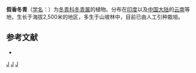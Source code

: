 {{Speciesbox 
| taxon = Ilex wattii
| authority = Loes.
}}

'''假香冬青'''（[[学名|学名]]：{{lang|la|''Ilex wattii''}}）为[[冬青科|冬青科]][[冬青属|冬青属]]的植物。分布在[[印度|印度]]以及[[中国大陆|中国大陆]]的[[云南|云南]]等地，生长于海拔2,500米的地区，多生于山坡林中，目前已由人工引种栽培。

== 参考文献 ==
<div class="references-small">
* {{cite web| url =http://www.bioinfo.cn/db05/KmzwSpecies.php?action=view&id=14291| title =假香冬青| work =《中国高等植物数据库全库》| publisher =中国科学院微生物研究所| author =昆明植物研究所| accessdate =2009-02-24| deadurl =yes| archiveurl =https://web.archive.org/web/20160305004827/http://www.bioinfo.cn/db05/KmzwSpecies.php?action=view&id=14291| archivedate =2016-03-05}}
</div>
{{Taxonbar|from=Q10888752}}

[[Category:冬青属|J]]
[[Category:印度植物|J]]
[[Category:云南植物|J]]